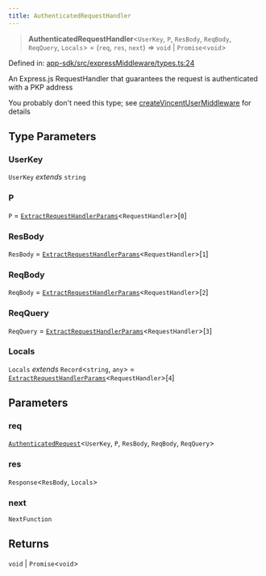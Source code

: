 ```yaml
---
title: AuthenticatedRequestHandler
---
```


> **AuthenticatedRequestHandler**\<`UserKey`, `P`, `ResBody`, `ReqBody`, `ReqQuery`, `Locals`\> = (`req`, `res`, `next`) => `void` \| `Promise`\<`void`\>

Defined in: [app-sdk/src/expressMiddleware/types.ts:24](https://github.com/LIT-Protocol/Vincent/blob/24971b3553e0b3a0f81730455f8a1892791091ad/packages/libs/app-sdk/src/expressMiddleware/types.ts#L24)

An Express.js RequestHandler that guarantees the request is authenticated with a PKP address

You probably don't need this type; see [createVincentUserMiddleware](/api-reference/app-sdk/expressMiddleware/functions/createVincentUserMiddleware) for details

## Type Parameters

### UserKey

`UserKey` *extends* `string`

### P

`P` = [`ExtractRequestHandlerParams`](./ExtractRequestHandlerParams)\<`RequestHandler`\>\[`0`\]

### ResBody

`ResBody` = [`ExtractRequestHandlerParams`](./ExtractRequestHandlerParams)\<`RequestHandler`\>\[`1`\]

### ReqBody

`ReqBody` = [`ExtractRequestHandlerParams`](./ExtractRequestHandlerParams)\<`RequestHandler`\>\[`2`\]

### ReqQuery

`ReqQuery` = [`ExtractRequestHandlerParams`](./ExtractRequestHandlerParams)\<`RequestHandler`\>\[`3`\]

### Locals

`Locals` *extends* `Record`\<`string`, `any`\> = [`ExtractRequestHandlerParams`](./ExtractRequestHandlerParams)\<`RequestHandler`\>\[`4`\]

## Parameters

### req

[`AuthenticatedRequest`](./AuthenticatedRequest)\<`UserKey`, `P`, `ResBody`, `ReqBody`, `ReqQuery`\>

### res

`Response`\<`ResBody`, `Locals`\>

### next

`NextFunction`

## Returns

`void` \| `Promise`\<`void`\>
